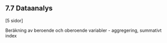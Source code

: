 ## 7.7 Dataanalys  {#sec7.7}

\[5 sidor\]

Beräkning av beroende och oberoende variabler - aggregering, summativt index
